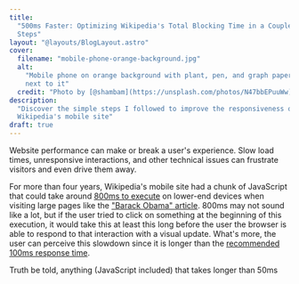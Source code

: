 ```yaml
---
title:
  "500ms Faster: Optimizing Wikipedia's Total Blocking Time in a Couple Simple
  Steps"
layout: "@layouts/BlogLayout.astro"
cover:
  filename: "mobile-phone-orange-background.jpg"
  alt:
    "Mobile phone on orange background with plant, pen, and graph paper laying
    next to it"
  credit: "Photo by [@shambam](https://unsplash.com/photos/N47bbEPuuWw)"
description:
  "Discover the simple steps I followed to improve the responsiveness of
  Wikipedia's mobile site"
draft: true
---
```


Website performance can make or break a user's experience. Slow load times,
unresponsive interactions, and other technical issues can frustrate visitors and
even drive them away.

For more than four years, Wikipedia's mobile site had a chunk of JavaScript that
could take around [800ms to execute](https://phabricator.wikimedia.org/T241139)
on lower-end devices when visiting large pages like the
["Barack Obama" article](https://en.m.wikipedia.org/wiki/Barack_Obama). 800ms
may not sound like a lot, but if the user tried to click on something at the
beginning of this execution, it would take this at least this long before the
user the browser is able to respond to that interaction with a visual update.
What's more, the user can perceive this slowdown since it is longer than the
[recommended 100ms response time](https://web.dev/rail/#response-process-events-in-under-50ms).

Truth be told, anything (JavaScript included) that takes longer than 50ms

